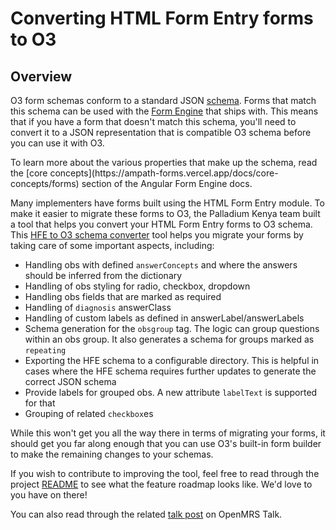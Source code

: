 
# Converting HTML Form Entry forms to O3

## Overview

O3 form schemas conform to a standard JSON [schema](https://github.com/openmrs/openmrs-contrib-json-schemas/blob/main/form.schema.json). Forms that match this schema can be used with the [Form Engine](/docs/key-repositories#angular-form-engine) that ships with. This means that if you have a form that doesn't match this schema, you'll need to convert it to a JSON representation that is compatible O3 schema before you can use it with O3.

  <Callout emoji="ℹ️" type="info">
    To learn more about the various properties that make up the schema, read the [core concepts](https://ampath-forms.vercel.app/docs/core-concepts/forms) section of the Angular Form Engine docs.
  </Callout>

Many implementers have forms built using the HTML Form Entry module. To make it easier to migrate these forms to O3, the Palladium Kenya team built a tool that helps you convert your HTML Form Entry forms to O3 schema. This [HFE to O3 schema converter](https://github.com/openmrs/hfe-o3-form-schema-converter) tool helps you migrate your forms by taking care of some important aspects, including:

- Handling obs with defined `answerConcepts` and where the answers should be inferred from the dictionary
- Handling of obs styling for radio, checkbox, dropdown
- Handling obs fields that are marked as required
- Handling of `diagnosis` answerClass
- Handling of custom labels as defined in answerLabel/answerLabels
- Schema generation for the `obsgroup` tag. The logic can group questions within an obs group. It also generates a schema for groups marked as `repeating`
- Exporting the HFE schema to a configurable directory. This is helpful in cases where the HFE schema requires further updates to generate the correct JSON schema
- Provide labels for grouped obs. A new attribute `labelText` is supported for that
- Grouping of related `checkbox`es

While this won't get you all the way there in terms of migrating your forms, it should get you far along enough that you can use O3's built-in form builder to make the remaining changes to your schemas.

If you wish to contribute to improving the tool, feel free to read through the project [README](https://github.com/openmrs/hfe-o3-form-schema-converter/blob/main/README.md) to see what the feature roadmap looks like. We'd love to you have on there!

You can also read through the related [talk post](https://talk.openmrs.org/t/o3-new-initiative-to-automate-hfe-o3-forms/36825) on OpenMRS Talk.
